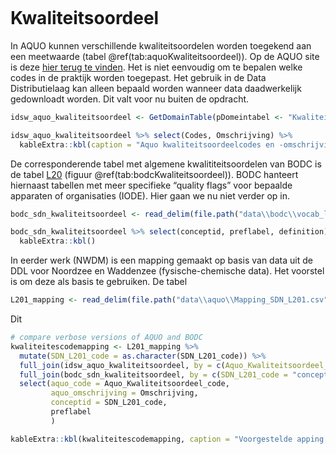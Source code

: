 

```r

```


# Kwaliteitsoordeel

In AQUO kunnen verschillende kwaliteitsoordelen worden toegekend aan een meetwaarde (tabel \@ref(tab:aquoKwaliteitsoordeel)). Op de AQUO site is deze [hier terug te vinden](https://www.aquo.nl/index.php/Id-1e17d9e6-4e0e-4f88-8fe5-c71f6a7931db). Het is niet eenvoudig om te bepalen welke codes in de praktijk worden toegepast. Het gebruik in de Data Distributielaag kan alleen bepaald worden wanneer data daadwerkelijk gedownloadt worden. Dit valt voor nu buiten de opdracht. 


```r
idsw_aquo_kwaliteitsoordeel <- GetDomainTable(pDomeintabel <- "Kwaliteitsoordeel")

idsw_aquo_kwaliteitsoordeel %>% select(Codes, Omschrijving) %>%
  kableExtra::kbl(caption = "Aquo kwaliteitsoordeelcodes en -omschrijvingen.")
```
De corresponderende tabel met algemene kwalititeitsoordelen van BODC is de tabel [L20](http://vocab.nerc.ac.uk/collection/L20/current/) (figuur \@ref(tab:bodcKwaliteitsoordeel)). BODC hanteert hiernaast tabellen met  meer specifieke "quality flags" voor bepaalde apparaten of organisaties (IODE). Hier gaan we nu niet verder op in. 




```r
bodc_sdn_kwaliteitsoordeel <- read_delim(file.path("data\\bodc\\vocab_l20.csv"), delim = ";")

bodc_sdn_kwaliteitsoordeel %>% select(conceptid, preflabel, definition) %>%
  kableExtra::kbl()
```


In eerder werk (NWDM) is een mapping gemaakt op basis van data uit de DDL voor Noordzee en Waddenzee (fysische-chemische data). Het voorstel is om deze als basis te gebruiken. De tabel 

```r
L201_mapping <- read_delim(file.path("data\\aquo\\Mapping_SDN_L201.csv"), delim = ";")
```

Dit


```r
# compare verbose versions of AQUO and BODC
kwaliteitescodemapping <- L201_mapping %>% 
  mutate(SDN_L201_code = as.character(SDN_L201_code)) %>%
  full_join(idsw_aquo_kwaliteitsoordeel, by = c(Aquo_Kwaliteitsoordeel_code = "Codes")) %>%
  full_join(bodc_sdn_kwaliteitsoordeel, by = c(SDN_L201_code = "conceptid")) %>%
  select(aquo_code = Aquo_Kwaliteitsoordeel_code,
         aquo_omschrijving = Omschrijving,
         conceptid = SDN_L201_code,
         preflabel
         )

kableExtra::kbl(kwaliteitescodemapping, caption = "Voorgestelde apping van kwaliteitscodes.")

```


